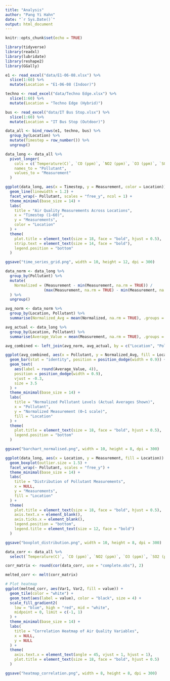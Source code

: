 ---
title: "Analysis"
author: "Pang Yi Hahn"
date: "`r Sys.Date()`"
output: html_document
---

```{r setup, include=FALSE}
knitr::opts_chunk$set(echo = TRUE)
```

```{r}
library(tidyverse)
library(readxl)
library(lubridate)
library(reshape2)
library(GGally)
```


```{r}
e1 <- read_excel("data/E1-06-08.xlsx") %>%
  slice(1:60) %>%
  mutate(Location = "E1-06-08 (Indoor)")

techno <- read_excel("data/Techno Edge.xlsx") %>%
  slice(1:60) %>%
  mutate(Location = "Techno Edge (Hybrid)")

bus <- read_excel("data/IT Bus Stop.xlsx") %>%
  slice(1:60) %>%
  mutate(Location = "IT Bus Stop (Outdoor)")

data_all <- bind_rows(e1, techno, bus) %>%
  group_by(Location) %>%
  mutate(Timestep = row_number()) %>%
  ungroup()

data_long <- data_all %>%
  pivot_longer(
    cols = c(`Temperature(C)`, `CO (ppm)`, `NO2 (ppm)`, `O3 (ppm)`, `SO2 (ppm)`),
    names_to = "Pollutant",
    values_to = "Measurement"
  )
```

```{r}
ggplot(data_long, aes(x = Timestep, y = Measurement, color = Location)) +
  geom_line(linewidth = 1.2) +
  facet_wrap(~ Pollutant, scales = "free_y", ncol = 1) +
  theme_minimal(base_size = 14) +
  labs(
    title = "Air Quality Measurements Across Locations",
    x = "Timestep (1–60)",
    y = "Measurements",
    color = "Location"
  ) +
  theme(
    plot.title = element_text(size = 18, face = "bold", hjust = 0.5),
    strip.text = element_text(size = 14, face = "bold"),
    legend.position = "bottom"
  )

ggsave("time_series_grid.png", width = 10, height = 12, dpi = 300)
```

```{r}
data_norm <- data_long %>%
  group_by(Pollutant) %>%
  mutate(
    Normalized = (Measurement - min(Measurement, na.rm = TRUE)) /
                 (max(Measurement, na.rm = TRUE) - min(Measurement, na.rm = TRUE))
  ) %>%
  ungroup()

avg_norm <- data_norm %>%
  group_by(Location, Pollutant) %>%
  summarise(Normalized_Avg = mean(Normalized, na.rm = TRUE), .groups = "drop")

avg_actual <- data_long %>%
  group_by(Location, Pollutant) %>%
  summarise(Average_Value = mean(Measurement, na.rm = TRUE), .groups = "drop")

avg_combined <- left_join(avg_norm, avg_actual, by = c("Location", "Pollutant"))

ggplot(avg_combined, aes(x = Pollutant, y = Normalized_Avg, fill = Location)) +
  geom_bar(stat = "identity", position = position_dodge(width = 0.9)) +
  geom_text(
    aes(label = round(Average_Value, 4)),
    position = position_dodge(width = 0.9),
    vjust = -0.3,
    size = 3.5
  ) +
  theme_minimal(base_size = 14) +
  labs(
    title = "Normalized Pollutant Levels (Actual Averages Shown)",
    x = "Pollutant",
    y = "Normalized Measurement (0–1 scale)",
    fill = "Location"
  ) +
  theme(
    plot.title = element_text(size = 18, face = "bold", hjust = 0.5),
    legend.position = "bottom"
  )

ggsave("barchart_normalised.png", width = 10, height = 8, dpi = 300)
```

```{r}
ggplot(data_long, aes(x = Location, y = Measurement, fill = Location)) +
  geom_boxplot(outlier.size = 1.5) +
  facet_wrap(~ Pollutant, scales = "free_y") +
  theme_minimal(base_size = 14) +
  labs(
    title = "Distribution of Pollutant Measurements",
    x = NULL,
    y = "Measurements",
    fill = "Location"
  ) +
  theme(
    plot.title = element_text(size = 18, face = "bold", hjust = 0.5),
    axis.text.x = element_blank(),
    axis.ticks.x = element_blank(),
    legend.position = "bottom",
    legend.title = element_text(size = 12, face = "bold")
  )

ggsave("boxplot_distribution.png", width = 10, height = 8, dpi = 300)
```

```{r}
data_corr <- data_all %>%
  select(`Temperature(C)`, `CO (ppm)`, `NO2 (ppm)`, `O3 (ppm)`, `SO2 (ppm)`)

corr_matrix <- round(cor(data_corr, use = "complete.obs"), 2)

melted_corr <- melt(corr_matrix)

# Plot heatmap
ggplot(melted_corr, aes(Var1, Var2, fill = value)) +
  geom_tile(color = "white") +
  geom_text(aes(label = value), color = "black", size = 4) +
  scale_fill_gradient2(
    low = "blue", high = "red", mid = "white",
    midpoint = 0, limit = c(-1, 1)
  ) +
  theme_minimal(base_size = 14) +
  labs(
    title = "Correlation Heatmap of Air Quality Variables",
    x = NULL,
    y = NULL
  ) +
  theme(
    axis.text.x = element_text(angle = 45, vjust = 1, hjust = 1),
    plot.title = element_text(size = 18, face = "bold", hjust = 0.5)
  )

ggsave("heatmap_correlation.png", width = 8, height = 8, dpi = 300)
```